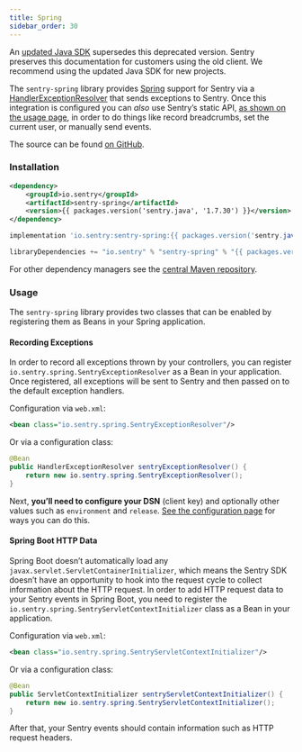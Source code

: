 ```yaml
---
title: Spring
sidebar_order: 30
---
```


<Alert level="warning" title="Note"><markdown>

An [updated Java SDK](/platforms/java/) supersedes this deprecated version. Sentry preserves this documentation for customers using the old client. We recommend using the updated Java SDK for new projects.
</markdown></Alert>

The `sentry-spring` library provides [Spring](https://spring.io/) support for Sentry via a [HandlerExceptionResolver](https://docs.spring.io/spring/docs/4.3.9.RELEASE/javadoc-api/org/springframework/web/servlet/HandlerExceptionResolver.html) that sends exceptions to Sentry. Once this integration is configured you can _also_ use Sentry’s static API, [as shown on the usage page](usage/), in order to do things like record breadcrumbs, set the current user, or manually send events.

The source can be found [on GitHub](https://github.com/getsentry/sentry-java/tree/master/sentry-spring).

### Installation

```xml {tabTitle:Maven}
<dependency>
    <groupId>io.sentry</groupId>
    <artifactId>sentry-spring</artifactId>
    <version>{{ packages.version('sentry.java', '1.7.30') }}</version>
</dependency>
```

```groovy {tabTitle:Gradle}
implementation 'io.sentry:sentry-spring:{{ packages.version('sentry.java', '1.7.30') }}'
```

```scala {tabTitle: SBT}
libraryDependencies += "io.sentry" % "sentry-spring" % "{{ packages.version('sentry.java', '1.7.30') }}"
```

For other dependency managers see the [central Maven repository](https://search.maven.org/artifact/io.sentry/sentry-spring).

### Usage

The `sentry-spring` library provides two classes that can be enabled by registering them as Beans in your Spring application.

#### Recording Exceptions

In order to record all exceptions thrown by your controllers, you can register `io.sentry.spring.SentryExceptionResolver` as a Bean in your application. Once registered, all exceptions will be sent to Sentry and then passed on to the default exception handlers.

Configuration via `web.xml`:

```xml
<bean class="io.sentry.spring.SentryExceptionResolver"/>
```

Or via a configuration class:

```java
@Bean
public HandlerExceptionResolver sentryExceptionResolver() {
    return new io.sentry.spring.SentryExceptionResolver();
}
```

Next, **you’ll need to configure your DSN** (client key) and optionally other values such as `environment` and `release`. [See the configuration page](configuration/options/#setting-the-dsn) for ways you can do this.

#### Spring Boot HTTP Data

Spring Boot doesn’t automatically load any `javax.servlet.ServletContainerInitializer`, which means the Sentry SDK doesn’t have an opportunity to hook into the request cycle to collect information about the HTTP request. In order to add HTTP request data to your Sentry events in Spring Boot, you need to register the `io.sentry.spring.SentryServletContextInitializer` class as a Bean in your application.

Configuration via `web.xml`:

```xml
<bean class="io.sentry.spring.SentryServletContextInitializer"/>
```

Or via a configuration class:

```java
@Bean
public ServletContextInitializer sentryServletContextInitializer() {
    return new io.sentry.spring.SentryServletContextInitializer();
}
```

After that, your Sentry events should contain information such as HTTP request headers.
